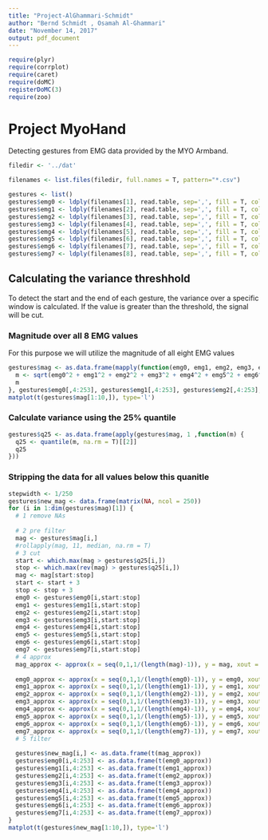 ```yaml
---
title: "Project-AlGhammari-Schmidt"
author: "Bernd Schmidt , Osamah Al-Ghammari"
date: "November 14, 2017"
output: pdf_document
---
```


```r
require(plyr)
require(corrplot)
require(caret)
require(doMC)
registerDoMC(3)
require(zoo)
```

# Project MyoHand
Detecting gestures from EMG data provided by the MYO Armband.

```r
filedir <- '../dat'

filenames <- list.files(filedir, full.names = T, pattern="*.csv")

gestures <- list()
gestures$emg0 <- ldply(filenames[1], read.table, sep=',', fill = T, col.names = c('gesture', 'person', 'sample', paste('emg', 1:250, sep='')))
gestures$emg1 <- ldply(filenames[2], read.table, sep=',', fill = T, col.names = c('gesture', 'person', 'sample', paste('emg', 1:250, sep='')))
gestures$emg2 <- ldply(filenames[3], read.table, sep=',', fill = T, col.names = c('gesture', 'person', 'sample', paste('emg', 1:250, sep='')))
gestures$emg3 <- ldply(filenames[4], read.table, sep=',', fill = T, col.names = c('gesture', 'person', 'sample', paste('emg', 1:250, sep='')))
gestures$emg4 <- ldply(filenames[5], read.table, sep=',', fill = T, col.names = c('gesture', 'person', 'sample', paste('emg', 1:250, sep='')))
gestures$emg5 <- ldply(filenames[6], read.table, sep=',', fill = T, col.names = c('gesture', 'person', 'sample', paste('emg', 1:250, sep='')))
gestures$emg6 <- ldply(filenames[7], read.table, sep=',', fill = T, col.names = c('gesture', 'person', 'sample', paste('emg', 1:250, sep='')))
gestures$emg7 <- ldply(filenames[8], read.table, sep=',', fill = T, col.names = c('gesture', 'person', 'sample', paste('emg', 1:250, sep='')))
```

## Calculating the variance threshhold
To detect the start and the end of each gesture, the variance over a specific window is calculated.
If the value is greater than the threshold, the signal will be cut.

### Magnitude over all 8 EMG values
For this purpose we will utilize the magnitude of all eight EMG values

```r
gestures$mag <- as.data.frame(mapply(function(emg0, emg1, emg2, emg3, emg4, emg5, emg6, emg7) {
  m <- sqrt(emg0^2 + emg1^2 + emg2^2 + emg3^2 + emg4^2 + emg5^2 + emg6^2 + emg7^2)
  m
}, gestures$emg0[,4:253], gestures$emg1[,4:253], gestures$emg2[,4:253], gestures$emg3[,4:253], gestures$emg4[,4:253], gestures$emg5[,4:253], gestures$emg6[,4:253], gestures$emg7[,4:253]))
matplot(t(gestures$mag[1:10,]), type='l')
```

### Calculate variance using the 25% quantile

```r
gestures$q25 <- as.data.frame(apply(gestures$mag, 1 ,function(m) {
  q25 <- quantile(m, na.rm = T)[[2]]
  q25
}))
```

### Stripping the data for all values below this quanitle

```r
stepwidth <- 1/250
gestures$new_mag <- data.frame(matrix(NA, ncol = 250))
for (i in 1:dim(gestures$mag)[1]) {
  # 1 remove NAs
  
  # 2 pre filter
  mag <- gestures$mag[i,]
  #rollapply(mag, 11, median, na.rm = T)
  # 3 cut
  start <- which.max(mag > gestures$q25[i,])
  stop <- which.max(rev(mag) > gestures$q25[i,])
  mag <- mag[start:stop]
  start <- start + 3
  stop <- stop + 3
  emg0 <- gestures$emg0[i,start:stop]
  emg1 <- gestures$emg1[i,start:stop]
  emg2 <- gestures$emg2[i,start:stop]
  emg3 <- gestures$emg3[i,start:stop]
  emg4 <- gestures$emg4[i,start:stop]
  emg5 <- gestures$emg5[i,start:stop]
  emg6 <- gestures$emg6[i,start:stop]
  emg7 <- gestures$emg7[i,start:stop]
  # 4 approx
  mag_approx <- approx(x = seq(0,1,1/(length(mag)-1)), y = mag, xout = seq(0,1,stepwidth), method = 'linear')$y[1:250]
  
  emg0_approx <- approx(x = seq(0,1,1/(length(emg0)-1)), y = emg0, xout = seq(0,1,stepwidth), method = 'linear')$y[1:250]
  emg1_approx <- approx(x = seq(0,1,1/(length(emg1)-1)), y = emg1, xout = seq(0,1,stepwidth), method = 'linear')$y[1:250]
  emg2_approx <- approx(x = seq(0,1,1/(length(emg2)-1)), y = emg2, xout = seq(0,1,stepwidth), method = 'linear')$y[1:250]
  emg3_approx <- approx(x = seq(0,1,1/(length(emg3)-1)), y = emg3, xout = seq(0,1,stepwidth), method = 'linear')$y[1:250]
  emg4_approx <- approx(x = seq(0,1,1/(length(emg4)-1)), y = emg4, xout = seq(0,1,stepwidth), method = 'linear')$y[1:250]
  emg5_approx <- approx(x = seq(0,1,1/(length(emg5)-1)), y = emg5, xout = seq(0,1,stepwidth), method = 'linear')$y[1:250]
  emg6_approx <- approx(x = seq(0,1,1/(length(emg6)-1)), y = emg6, xout = seq(0,1,stepwidth), method = 'linear')$y[1:250]
  emg7_approx <- approx(x = seq(0,1,1/(length(emg7)-1)), y = emg7, xout = seq(0,1,stepwidth), method = 'linear')$y[1:250]
  # 5 filter
  
  gestures$new_mag[i,] <- as.data.frame(t(mag_approx))
  gestures$emg0[i,4:253] <- as.data.frame(t(emg0_approx))
  gestures$emg1[i,4:253] <- as.data.frame(t(emg1_approx))
  gestures$emg2[i,4:253] <- as.data.frame(t(emg2_approx))
  gestures$emg3[i,4:253] <- as.data.frame(t(emg3_approx))
  gestures$emg4[i,4:253] <- as.data.frame(t(emg4_approx))
  gestures$emg5[i,4:253] <- as.data.frame(t(emg5_approx))
  gestures$emg6[i,4:253] <- as.data.frame(t(emg6_approx))
  gestures$emg7[i,4:253] <- as.data.frame(t(emg7_approx))
}
matplot(t(gestures$new_mag[1:10,]), type='l')
```
